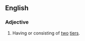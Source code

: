 ==English==

===Adjective===
{{en-adj|pos=[[two]]-[[tier]]|-}}

# Having or consisting of [[two]] [[tier]]s.